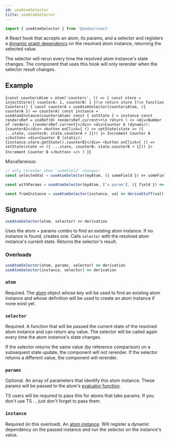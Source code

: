 ```yaml
---
id: useAtomSelector
title: useAtomSelector
---
```



```ts
import { useAtomSelector } from '@zedux/react'
```

A React hook that accepts an atom, its params, and a selector and registers a [dynamic graph dependency](../glossary#dynamic-graph-dependency) on the resolved atom instance, returning the selected value.

The selector will rerun every time the resolved atom instance's state changes. The component that uses this hook will only rerender when the selector result changes.

## Example

<LiveEditor resultVar="Counters">{`
const countersAtom = atom('counters', () => {
  const store = injectStore({ counterA: 1, counterB: 1 })\n
  return store
})\n
function Counters() {
  const counterA = useAtomSelector(countersAtom, ({ counterA }) => counterA)
  const instance = useAtomInstance(countersAtom)
  const { setState } = instance
  const rendersRef = useRef(0)
  rendersRef.current++\n
  return (
    <>
      <div>Number of renders: {rendersRef.current}</div>
      <div>Counter A (dynamic): {counterA}</div>
      <button onClick={
        () => setState(state => ({ ...state, counterA: state.counterA + 1}))
      }>
        Increment Counter A
      </button>
      <div>Counter B (static): {instance.store.getState().counterB}</div>
      <button onClick={
        () => setState(state => ({ ...state, counterB: state.counterB + 1}))
      }>
        Increment Counter B
      </button>
    </>
  )
}
`}</LiveEditor>

Miscellaneous:

```ts
// only rerender when `someField` changes:
const selectedVal = useAtomSelector(myAtom, ({ someField }) => someField)

const withParams = useAtomSelector(myAtom, ['a param'], ({ field }) => field)

const fromInstance = useAtomSelector(instance, val => deriveStuff(val))
```

## Signature

```ts
useAtomSelector(atom, selector) => derivation
```

Uses the atom + params combo to find an existing atom instance. If no instance is found, creates one. Calls `selector` with the resolved atom instance's current state. Returns the selector's result.

### Overloads

```ts
useAtomSelector(atom, params, selector) => derivation
useAtomSelector(instance, selector) => derivation
```

### `atom`

Required. The [atom](../classes/Atom) object whose key will be used to find an existing atom instance and whose definition will be used to create an atom instance if none exist yet.

### `selector`

Required. A function that will be passed the current state of the resolved atom instance and can return any value. The selector will be called again every time the atom instance's state changes.

If the selector returns the same value (by reference comparison) on a subsequent state update, the component will not rerender. If the selector returns a different value, the component will rerender.

### `params`

Optional. An array of parameters that identify this atom instance. These params will be passed to the atom's [evaluator function](../glossary#evaluator).

TS users will be required to pass this for atoms that take params. If you don't use TS ... just don't forget to pass them.

### `instance`

Required (in this overload). An [atom instance](../classes/AtomInstance). Will register a dynamic dependency on the passed instance and run the selector on the instance's value.
